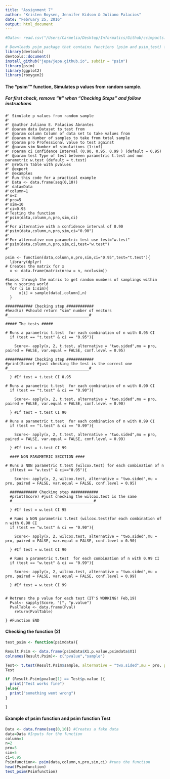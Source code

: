 ```yaml
---
title: "Assignment 7"
author: "Kristen Boysen, Jennifer Kidson & Juliano Palacios"
date: "February 25, 2016"
output: html_document
---
```


```r
#Data<- read.csv("/Users/Carmelia/Desktop/Informatics/Github/ccimpacts.github.io/Data/thinning.csv")

# Downloads psim package that contains functions (psim and psim_test) from jepa.github #
library(devtools)
devtools::document()
install_github("jepa/jepa.github.io", subdir = "psim")
library(psim)
library(ggplot2) 
library(roxygen2)
```



#### The "psim"" function, Simulates p values from random sample. 
##### For first check, remove "#" when "Checking Steps" and follow instructions



```rPsim
#' Simulate p values from random sample
#'
#' @author Juliano E. Palacios Abrantes
#' @param data Dataset to test from
#' @param column Column of data set to take values from
#' @param n Number of samples to take from total sample
#' @param pro Professional value to test against
#' @param sim Number of simulations (1:inf)
#' @param ci Confidence Interval (0.90, 0.95, 0.99 ) (default = 0.95)
#' @param test Type of test between parametric t.test and non parametric w.test (default = t.test)
#' @return Table with pvalues
#' @export
#' @examples
#' Run this code for a practical example
#' Data <- data.frame(seq(0,10))
#' data=Data
#'column=1
#'n=2
#'pro=5
#'sim=10
#'ci=0.95
#'Testing the function
#'psim(data,column,n,pro,sim,ci)
#'
#'For alternative with a confidence interval of 0.90
#'psim(data,column,n,pro,sim,ci="0.90")
#'
#'For alternative non parametric test use test="w.test"
#'psim(data,column,n,pro,sim,ci,test="w.test")
#'

psim <- function(data,column,n,pro,sim,ci="0.95",test="t.test"){
  library(dplyr)
# Creates the matrix for x
  x <- data.frame(matrix(nrow = n, ncol=sim))

#Loops through the matrix to get random numbers of samplings within the n scoring world
  for (i in 1:sim){
      x[i] = sample(data[,column],n)
  }

############ Checking step ############
#head(x) #should return "sim" number of vectors
#____________________________________#

##### The tests #####

# Runs a parametric t.test  for each combination of n with 0.95 CI
  if (test == "t.test" & ci == "0.95"){

    Score<- apply(x, 2, t.test, alternative = "two.sided",mu = pro, paired = FALSE, var.equal = FALSE, conf.level = 0.95)

############ Checking step ############
#print(Score) #just checking the test is the correct one
#____________________________________#

  } #If test = t.test CI 0.95

# Runs a parametric t.test  for each combination of n with 0.90 CI
  if (test == "t.test" & ci == "0.90"){

    Score<- apply(x, 2, t.test, alternative = "two.sided",mu = pro, paired = FALSE, var.equal = FALSE, conf.level = 0.90)

  } #If test = t.test CI 90

# Runs a parametric t.test  for each combination of n with 0.99 CI
  if (test == "t.test" & ci == "0.99"){

    Score<- apply(x, 2, t.test, alternative = "two.sided",mu = pro, paired = FALSE, var.equal = FALSE, conf.level = 0.99)

  } #If test = t.test CI 99

  #### NON PARAMETRIC SECCTION ####
  
# Runs a NON parametric t.test (wilcox.test) for each combination of n
  if(test == "w.test" & ci=="0.95"){

    Score<- apply(x, 2, wilcox.test, alternative = "two.sided",mu = pro, paired = FALSE, var.equal = FALSE, conf.level = 0.95)

  ############ Checking step ############
  #print(Score) #just checking the wilcox.test is the same
  #____________________________________#

  } #If test = w.test CI 95

  # Runs a NON parametric t.test (wilcox.test)for each combination of n with 0.90 CI
  if (test == "w.test" & ci == "0.90"){

    Score<- apply(x, 2, wilcox.test, alternative = "two.sided",mu = pro, paired = FALSE, var.equal = FALSE, conf.level = 0.90)

  } #If test = w.test CI 90

  # Runs a parametric t.test  for each combination of n with 0.99 CI
  if (test == "w.test" & ci == "0.99"){

    Score<- apply(x, 2, wilcox.test, alternative = "two.sided",mu = pro, paired = FALSE, var.equal = FALSE, conf.level = 0.99)

  } #If test = w.test CI 99


# Retruns the p value for each test (IT'S WORKING! Feb,19)
  Pval<- sapply(Score, "[", "p.value")
  PvalTable <- data.frame(Pval)
    return(PvalTable)

} #Function END

```

#### Checking the function (2)

```r
test_psim <- function(psimdata){

Result.Psim <- data.frame(psimdata$X1.p.value,psimdata$X1)
colnames(Result.Psim)<- c("pvalue","sample")

Test<- t.test(Result.Psim$sample, alternative = "two.sided",mu = pro, paired = FALSE, var.equal = FALSE, conf.level = 0.99)
Test

if (Result.Psim$pvalue[1] == Test$p.value ){
  print("Test works fine")
}else{
  print("something went wrong")
}

}

```

#### Example of psim function and psim function Test 

```r
Data <- data.frame(seq(0,10)) #Creates a fake data
data=Data #Inputs for the function
column=1
n=2
pro=5
sim=5
ci=0.95
Psimfunction<- psim(data,column,n,pro,sim,ci) #runs the function
head(Psimfunction)
test_psim(Psimfunction)
```

